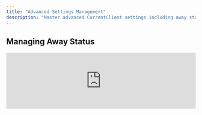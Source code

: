 ```yaml
---
title: "Advanced Settings Management"
description: "Master advanced CurrentClient settings including away status, conversation management, and system optimization"
---
```


## Managing Away Status

<iframe 
  src="https://www.loom.com/embed/6a82c3278c5f480fb9f3767c6b772088" 
  width="100%" 
  height={400}
  frameBorder={0} 
  allowFullScreen
/>

**Duration:** 1 minute

Learn how to properly set your away status to manage client expectations when you're unavailable while maintaining professional communication standards.

## Conversation Management

<iframe 
  src="https://www.loom.com/embed/cf9ea882d9224c34b148634d2ff70655" 
  width="100%" 
  height={400}
  frameBorder={0} 
  allowFullScreen
/>

**Duration:** 2 minutes

Understand the difference between active and completed conversations and how to effectively manage your communication workflow.

## Advanced Status Management

<CardGroup cols={2}>
  <Card title="Away Status Options" icon="moon">
    Configure automatic away messages and status indicators
  </Card>
  <Card title="Business Hours" icon="clock">
    Set your availability schedule for automatic status changes
  </Card>
  <Card title="Team Coordination" icon="users">
    Coordinate availability status across team members
  </Card>
  <Card title="Auto-Responses" icon="robot">
    Set up intelligent auto-reply messages based on status
  </Card>
</CardGroup>

## Away Status Best Practices

<Steps>
  <Step title="Set Clear Expectations">
    Inform contacts about when you'll be unavailable
  </Step>
  <Step title="Provide Alternatives">
    Offer alternative contact methods or team members
  </Step>
  <Step title="Update Regularly">
    Keep your status current to maintain credibility
  </Step>
  <Step title="Professional Messaging">
    Craft professional away messages that maintain your brand
  </Step>
</Steps>

## Conversation Workflow Management

<Accordion title="Active vs Completed Conversations">
  **Active Conversations:**
  - Ongoing client discussions requiring follow-up
  - New messages or recent activity
  - Pending responses or actions needed
  - High-priority client communications
  
  **Completed Conversations:**  
  - Resolved client issues or completed transactions
  - Archived for record-keeping
  - No immediate action required
  - Reference material for future interactions
</Accordion>

## Advanced Conversation Features

### Conversation Categorization
- **Priority Levels:** Mark conversations as urgent, normal, or low priority
- **Topic Tags:** Categorize conversations by subject matter
- **Follow-up Reminders:** Set automatic reminders for pending actions
- **Team Assignment:** Assign conversations to specific team members

### Workflow Automation
- **Auto-Archiving:** Automatically move old conversations to completed status
- **Response Templates:** Create quick responses for common scenarios
- **Escalation Rules:** Automatically escalate unresponded conversations
- **Integration Triggers:** Sync conversation status with CRM systems

<Info>
  **Workflow Tip:** Regularly review and categorize conversations to maintain an organized inbox and ensure no client communications fall through the cracks.
</Info>

## System Optimization Settings

<CardGroup cols={2}>
  <Card title="Performance Tuning" icon="gauge-high">
    Optimize CurrentClient for your device and usage patterns
  </Card>
  <Card title="Notification Management" icon="bell-ring">
    Fine-tune notification settings for maximum efficiency
  </Card>
  <Card title="Data Management" icon="database">
    Configure data retention and backup settings
  </Card>
  <Card title="Security Settings" icon="shield-check">
    Enhance account security and access controls
  </Card>
</CardGroup>

## Advanced Notification Configuration

### Notification Rules
- **Time-Based Rules:** Different notifications for business vs. after hours
- **Priority Filtering:** Only get alerts for high-priority contacts
- **Channel Preferences:** Set different notifications for calls vs. messages
- **Team Notifications:** Configure team-wide alert distribution

### Custom Alert Conditions
- **VIP Contacts:** Special alerts for your most important clients
- **Keywords:** Get notified when specific words appear in messages
- **Missed Interactions:** Alerts for unanswered calls or messages
- **Performance Thresholds:** Notifications when metrics exceed limits

## Data Management and Retention

<Accordion title="Data Retention Policies">
  **Configure retention settings for:**
  - Call recordings and transcripts
  - Message history and attachments
  - Contact interaction logs
  - System activity logs
  - Backup and export schedules
</Accordion>

<Accordion title="Export and Backup Options">
  **Available export formats:**
  - CSV files for contact data
  - PDF reports for communication history
  - Audio files for call recordings
  - Integration-specific export formats
  - Automated backup scheduling
</Accordion>

## Security and Access Control

### Account Security Features
- **Two-Factor Authentication:** Add extra security to your account
- **Access Logging:** Monitor login activity and suspicious behavior
- **IP Restrictions:** Limit access to specific IP addresses or ranges
- **Session Management:** Control active session limits and timeouts

### Team Access Management
- **Role-Based Permissions:** Define what each team member can access
- **Feature Restrictions:** Limit access to sensitive features or data
- **Audit Trails:** Track all user actions for compliance purposes
- **Temporary Access:** Grant limited-time access for contractors or consultants

<Warning>
  **Security Best Practices:** Regularly review access permissions and security settings, especially when team members change roles or leave your organization.
</Warning>

## Performance Optimization

<Steps>
  <Step title="Regular Maintenance">
    Perform monthly reviews of settings and data cleanup
  </Step>
  <Step title="Usage Analysis">
    Review usage patterns to optimize configuration
  </Step>
  <Step title="Team Training">
    Ensure team members understand advanced settings
  </Step>
  <Step title="Continuous Improvement">
    Regularly update settings based on business needs
  </Step>
</Steps>

## Troubleshooting Advanced Settings

<Accordion title="Common Configuration Issues">
  **Settings Not Saving:**
  - Clear browser cache and cookies
  - Check browser compatibility requirements
  - Verify account permissions for configuration changes
  - Contact support if problems persist

  **Team Settings Conflicts:**
  - Review role-based permission overlaps
  - Check for conflicting notification rules
  - Verify team member access levels
  - Coordinate settings changes with administrators
</Accordion>

<Tip>
  **Management Tip:** Document your advanced settings configuration and share with team members to ensure consistency and smooth operations during staff changes.
</Tip>